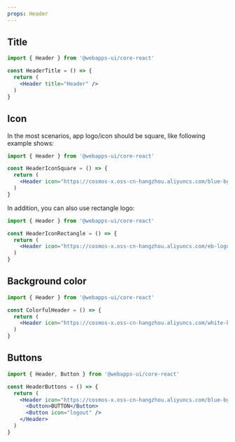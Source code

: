 ```yaml
---
props: Header
---
```


## Title

```jsx vertical
import { Header } from '@webapps-ui/core-react'

const HeaderTitle = () => {
  return (
    <Header title="Header" />
  )
}
```

## Icon

In the most scenarios, app logo/icon should be square, like following example shows:

```jsx vertical
import { Header } from '@webapps-ui/core-react'

const HeaderIconSquare = () => {
  return (
    <Header icon="https://cosmos-x.oss-cn-hangzhou.aliyuncs.com/blue-bg-webapps-ui-icon.png" title="Header" />
  )
}
```

In addition, you can also use rectangle logo:

```jsx vertical
import { Header } from '@webapps-ui/core-react'

const HeaderIconRectangle = () => {
  return (
    <Header icon="https://cosmos-x.oss-cn-hangzhou.aliyuncs.com/eb-logo.png" title="Header" />
  )
}
```

## Background color

```jsx vertical
import { Header } from '@webapps-ui/core-react'

const ColorfulHeader = () => {
  return (
    <Header icon="https://cosmos-x.oss-cn-hangzhou.aliyuncs.com/white-bg-webapps-ui-icon.png" title="Header" color="blue" />
  )
}
```

## Buttons

```jsx vertical
import { Header, Button } from '@webapps-ui/core-react'

const HeaderButtons = () => {
  return (
    <Header icon="https://cosmos-x.oss-cn-hangzhou.aliyuncs.com/blue-bg-webapps-ui-icon.png" title="Header">
      <Button>BUTTON</Button>
      <Button icon="logout" />
    </Header>
  )
}
```
